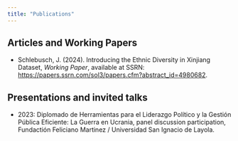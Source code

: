 ```yaml
---
title: "Publications"
---
```


## Articles and Working Papers

-   Schlebusch, J. (2024). Introducing the Ethnic Diversity in Xinjiang Dataset, *Working Paper*, available at SSRN: <https://papers.ssrn.com/sol3/papers.cfm?abstract_id=4980682>.

## Presentations and invited talks

-   2023: Diplomado de Herramientas para el Liderazgo Político y la Gestión Pública Eficiente: La Guerra en Ucrania, panel discussion participation, Fundactión Feliciano Martinez / Universidad San Ignacio de Layola.
